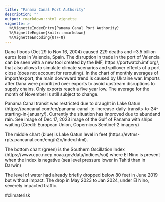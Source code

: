 ```yaml
---
title: "Panama Canal Port Authority"
description: ""
output: rmarkdown::html_vignette
vignette: >
  %\VignetteIndexEntry{Panama Canal Port Authority}
  %\VignetteEngine{knitr::rmarkdown}
  %\VignetteEncoding{UTF-8}
---
```


Dana floods (Oct 29 to Nov 16, 2004) caused 229 deaths and ~3.5 billion euros loss in Valencia, Spain. 
The disruption in trade in the port of Valencia can be seen with a new tool created by the IMF, https://portwatch.imf.org/,
that also allows to simulate climate scenarios and spillover effects of a port close (does not account for rerouting).
In the chart of monthly averages of import/export, the main downward trend is caused by Ukraine war. Imports after Dana were prioritized over exports to avoid upstream disruptions to supply chains. Only exports reach a five year low. The average for the month of November is still subject to change. 


Panama Canal transit was restricted due to draught in Lake Gatun (https://pancanal.com/en/panama-canal-to-increase-daily-transits-to-24-starting-in-january/). 
Currently the situation has improved due to abundand rain.
See image of Dec 17, 2023 image of the Gulf of Panama with ships waiting (Credit: European Union, Copernicus Sentinel-2 imagery)

The middle chart (blue) is Lake Gatun level in feet (https://evtms-rpts.pancanal.com/eng/h2o/index.html).

The bottom chart (green) is the Southern Oscillation Index (https://www.cpc.ncep.noaa.gov/data/indices/soi) where El Nino is present when the index is negative (sea level pressure lower in Tahiti than in Darwin)

The level of water had already briefly dropped below 80 feet in June 2019 but without impact. The drop in May 2023 to Jan 2024, under El Nino,  severely impacted traffic.

#climaterisk
